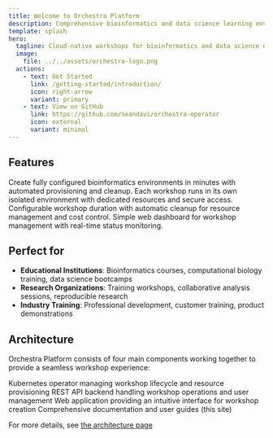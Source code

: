 ```yaml
---
title: Welcome to Orchestra Platform
description: Comprehensive bioinformatics and data science learning environment
template: splash
hero:
  tagline: Cloud-native workshops for bioinformatics and data science education
  image:
    file: ../../assets/orchestra-logo.png
  actions:
    - text: Get Started
      link: /getting-started/introduction/
      icon: right-arrow
      variant: primary
    - text: View on GitHub
      link: https://github.com/seandavi/orchestra-operator
      icon: external
      variant: minimal
---
```



## Features

<CardGrid stagger>
  <Card title="🚀 Instant Workshops" icon="rocket">
    Create fully configured bioinformatics environments in minutes with automated provisioning and cleanup.
  </Card>
  <Card title="🔒 Secure & Isolated" icon="shield">
    Each workshop runs in its own isolated environment with dedicated resources and secure access.
  </Card>
  <Card title="⏰ Time-Limited Sessions" icon="clock">
    Configurable workshop duration with automatic cleanup for resource management and cost control.
  </Card>
  <Card title="🎯 User-Friendly" icon="star">
    Simple web dashboard for workshop management with real-time status monitoring.
  </Card>
</CardGrid>

## Perfect for

- **Educational Institutions**: Bioinformatics courses, computational biology training, data science bootcamps
- **Research Organizations**: Training workshops, collaborative analysis sessions, reproducible research
- **Industry Training**: Professional development, customer training, product demonstrations

## Architecture

Orchestra Platform consists of four main components working together to provide a seamless workshop experience:

<CardGrid>
  <Card title="Orchestra Operator" icon="star">
    Kubernetes operator managing workshop lifecycle and resource provisioning
  </Card>
  <Card title="Orchestra API" icon="laptop">
    REST API backend handling workshop operations and user management
  </Card>
  <Card title="Orchestra Frontend" icon="document">
    Web application providing an intuitive interface for workshop creation
  </Card>
  <Card title="Orchestra Docs" icon="information">
    Comprehensive documentation and user guides (this site)
  </Card>
</CardGrid>

For more details, see [the architecture page](/architecture/platform-overview/)